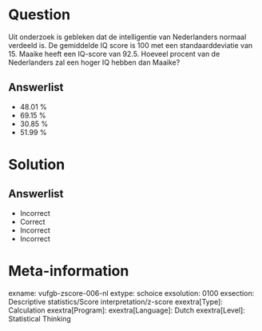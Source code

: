 Question
========
  
Uit onderzoek is gebleken dat de intelligentie van Nederlanders normaal verdeeld is. De gemiddelde IQ score is 100 met een standaarddeviatie van 15. Maaike heeft een IQ-score van 92.5. Hoeveel procent van de Nederlanders zal een hoger IQ hebben dan Maaike?
  
Answerlist
----------
* 48.01 %
* 69.15 % 
* 30.85 % 
* 51.99 %

Solution
========

Answerlist
----------
* Incorrect
* Correct
* Incorrect
* Incorrect

Meta-information
================
exname: vufgb-zscore-006-nl
extype: schoice
exsolution: 0100
exsection: Descriptive statistics/Score interpretation/z-score
exextra[Type]: Calculation
exextra[Program]: 
exextra[Language]: Dutch
exextra[Level]: Statistical Thinking